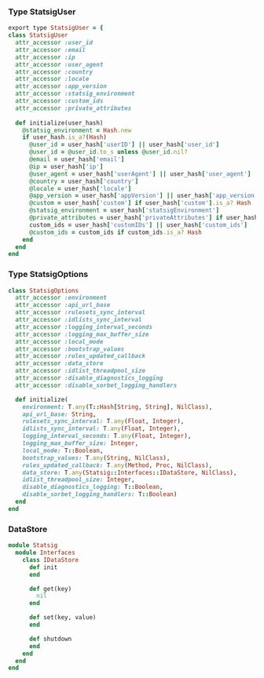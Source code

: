 ### Type StatsigUser

```ruby
export type StatsigUser = {
class StatsigUser
  attr_accessor :user_id
  attr_accessor :email
  attr_accessor :ip
  attr_accessor :user_agent
  attr_accessor :country
  attr_accessor :locale
  attr_accessor :app_version
  attr_accessor :statsig_environment
  attr_accessor :custom_ids
  attr_accessor :private_attributes
  
  def initialize(user_hash)
    @statsig_environment = Hash.new
    if user_hash.is_a?(Hash)
      @user_id = user_hash['userID'] || user_hash['user_id']
      @user_id = @user_id.to_s unless @user_id.nil?
      @email = user_hash['email']
      @ip = user_hash['ip']
      @user_agent = user_hash['userAgent'] || user_hash['user_agent']
      @country = user_hash['country']
      @locale = user_hash['locale']
      @app_version = user_hash['appVersion'] || user_hash['app_version']
      @custom = user_hash['custom'] if user_hash['custom'].is_a? Hash
      @statsig_environment = user_hash['statsigEnvironment']
      @private_attributes = user_hash['privateAttributes'] if user_hash['privateAttributes'].is_a? Hash
      custom_ids = user_hash['customIDs'] || user_hash['custom_ids']
      @custom_ids = custom_ids if custom_ids.is_a? Hash
    end
  end
end
```

### Type StatsigOptions

```ruby
class StatsigOptions
  attr_accessor :environment
  attr_accessor :api_url_base
  attr_accessor :rulesets_sync_interval
  attr_accessor :idlists_sync_interval
  attr_accessor :logging_interval_seconds
  attr_accessor :logging_max_buffer_size
  attr_accessor :local_mode
  attr_accessor :bootstrap_values
  attr_accessor :rules_updated_callback
  attr_accessor :data_store
  attr_accessor :idlist_threadpool_size
  attr_accessor :disable_diagnostics_logging
  attr_accessor :disable_sorbet_logging_handlers

  def initialize(
    environment: T.any(T::Hash[String, String], NilClass),
    api_url_base: String,
    rulesets_sync_interval: T.any(Float, Integer),
    idlists_sync_interval: T.any(Float, Integer),
    logging_interval_seconds: T.any(Float, Integer),
    logging_max_buffer_size: Integer,
    local_mode: T::Boolean,
    bootstrap_values: T.any(String, NilClass),
    rules_updated_callback: T.any(Method, Proc, NilClass),
    data_store: T.any(Statsig::Interfaces::IDataStore, NilClass),
    idlist_threadpool_size: Integer,
    disable_diagnostics_logging: T::Boolean,
    disable_sorbet_logging_handlers: T::Boolean)
  end
end
```

### DataStore

```ruby
module Statsig
  module Interfaces
    class IDataStore
      def init
      end

      def get(key)
        nil
      end

      def set(key, value)
      end

      def shutdown
      end
    end
  end
end
```
